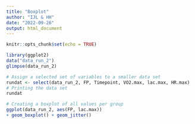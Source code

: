 ```yaml
---
title: "Boxplot"
author: "IJL & HH"
date: "2022-09-26"
output: html_document
---
```


```r
knitr::opts_chunk$set(echo = TRUE)

library(ggplot2)
data("data_run_2")
glimpse(data_run_2)

# Assign a selected set of variables to a smaller data set
rundat <- select(data_run_2, FP, Timepoint, VO2.max, lac.max, HR.max)
# Printing the data set
rundat

# Creating a boxplot of all values per group
ggplot(data_run_2, aes(FP, lac.max)) 
+ geom_boxplot() + geom_jitter()




```

